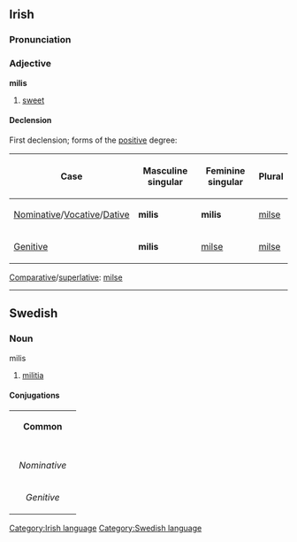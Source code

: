 ==Irish==
===Pronunciation===
{{IPA|[ˈm&#690;il&#690;əʃ]}}

===Adjective===
'''milis''' 
#[[sweet]]
====Declension====
First declension; forms of the [[positive]] degree:
{|{{prettytable100}}
!Case
!Masculine singular
!Feminine singular
!Plural
|-
| [[Nominative]]/[[Vocative]]/[[Dative]]
| '''milis'''
| '''milis'''
| [[milse]]
|-
| [[Genitive]]
| '''milis'''
| [[milse]]
| [[milse]]
|}
[[Comparative]]/[[superlative]]: [[milse]]
----
==Swedish==
===Noun===
;milis
#[[militia]]
====Conjugations====
{| border=1 cellspacing=0 
| bgcolor=#FFFFF0 colspan=5 align=center | '''Common''' 
|- 
|- bgcolor=#FFFFF0 align=center 
! rowspan=2 | 
| colspan=2 width=105 | ''Singular'' 
| colspan=2 | ''Plural'' 
|- bgcolor=#FFFFF0 align=center 
| width=105 | ''Indefinite'' 
| width=105 | ''Definite'' 
| width=105 | ''Indefinite'' 
|  width=105 | ''Definite'' 
|- align=center 
| width=105 bgcolor=#FFFFF0 | ''Nominative'' 
| [[milis]] 
| [[milisen]] 
| [[miliser]] 
| [[miliserna]] 
|- align=center 
| width=105 bgcolor=#FFFFF0 | ''Genitive'' 
| [[milis]] 
| [[milisens]] 
| [[milisers]] 
| [[milisernas]] 
|} 

[[Category:Irish language]] [[Category:Swedish language]]
